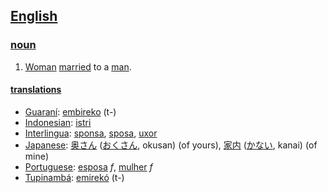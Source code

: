 ==[[English]]==
===[[noun]]===
#[[Woman]] [[marry|married]] to a [[man]].
====[[translation]]s====
*[[Guaraní]]: [[embireko]] (t-)
*[[Indonesian]]: [[istri]]
*[[Interlingua]]: [[sponsa]], [[sposa]], [[uxor]]
*[[Japanese]]: [[奥さん]] ([[おくさん]], okusan) (of yours), [[家内]] ([[かない]], kanai) (of mine)
*[[Portuguese]]: [[esposa]] ''f'', [[mulher]] ''f''
*[[Tupinambá]]: [[emirekó]] (t-)